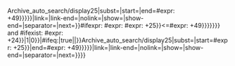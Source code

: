<includeonly>{{{{{subst|}}}Archive_auto_search/display25|subst={{{subst|}}}|start={{{start}}}|end={{{end|{{{{{subst|}}}#expr: {{{start}}}+49}}}}}|link={{{link|}}}|link-end={{{link-end|}}}|nolink={{{nolink|}}}|show={{{show|}}}|show-end={{{show-end|}}}|separator={{{separator|}}}|next={{{next|}}}}}{{{{{subst|}}}#ifexpr: {{{{{subst|}}}#expr: {{{{{subst|}}}#expr: {{{start}}}+25}}<={{{end|{{{{{subst|}}}#expr: {{{start}}}+49}}}}}}} and {{{{{subst|}}}#ifexist: {{{link|}}}{{{{{subst|}}}#expr: {{{start}}}+24}}{{{link-end|}}}|1|0}}|{{{{{subst|}}}#ifeq:{{{next|}}}|true||{{{separator|}}}}}{{{{{subst|}}}Archive_auto_search/display25|subst={{{subst|}}}|start={{{{{subst|}}}#expr: {{{start}}}+25}}|end={{{end|{{{{{subst|}}}#expr: {{{start}}}+49}}}}}|link={{{link|}}}|link-end={{{link-end|}}}|nolink={{{nolink|}}}|show={{{show|}}}|show-end={{{show-end|}}}|separator={{{separator|}}}|next={{{next|}}}}}}}</includeonly><noinclude>{{doc}}</noinclude>